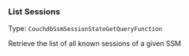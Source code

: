 


### List Sessions

Type: `CouchdbSsmSessionStateGetQueryFunction`

Retrieve the list of all known sessions of a given SSM


